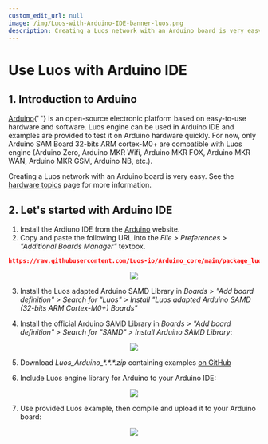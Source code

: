 ```yaml
---
custom_edit_url: null
image: /img/Luos-with-Arduino-IDE-banner-luos.png
description: Creating a Luos network with an Arduino board is very easy.
---
```



# Use Luos with Arduino IDE

## 1. Introduction to Arduino

<p><a href="https://www.arduino.cc/" target="_blank">Arduino<IconExternalLink width="10"></IconExternalLink></a>{' '} is an open-source electronic platform based on easy-to-use hardware and software. Luos engine can be used in Arduino IDE and examples are provided to test it on Arduino hardware quickly. For now, only Arduino SAM Board 32-bits ARM cortex-M0+ are compatible with Luos engine (Arduino Zero, Arduino MKR Wifi, Arduino MKR FOX, Arduino MKR WAN, Arduino MKR GSM, Arduino NB, etc.).</p>

Creating a Luos network with an Arduino board is very easy. See the [hardware topics](/documentation/hardware-consideration) page for more information.

## 2. Let's started with Arduino IDE

1.  Install the Ardiuno IDE from the <a href="https://www.arduino.cc/" target="_blank">Arduino<IconExternalLink width="10"></IconExternalLink></a> website.
2.  Copy and paste the following URL into the _File > Preferences > "Additional Boards Manager"_ textbox.

```json
https://raw.githubusercontent.com/Luos-io/Arduino_core/main/package_luos_index.json
```

<div align="center">
  <Image src="/img/arduino_board_luos_preferences.png" />
</div>

3.  Install the Luos adapted Arduino SAMD Library in _Boards > "Add board definition" > Search for "Luos" > Install "Luos adapted Arduino SAMD (32-bits ARM Cortex-M0+) Boards"_

4.  Install the official Arduino SAMD Library in _Boards > "Add board definition" > Search for "SAMD" > Install Arduino SAMD Library_:

<div align="center">
  <Image src="/img/arduino_Luos_board.png" />
</div>

5.  Download _Luos_Arduino\_\*.\*.\*.zip_ containing examples <a href="https://github.com/Luos-io/luos_engine/releases" target="_blank">on GitHub<IconExternalLink width="10"></IconExternalLink></a>

6.  Include Luos engine library for Arduino to your Arduino IDE:

<div align="center">
  <Image src="/img/arduino_include_library.png" />
</div>

7.  Use provided Luos example, then compile and upload it to your Arduino board:

<div align="center">
  <Image src="/img/arduino_Luos_example.png" />
</div>
